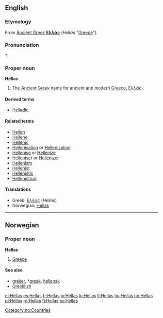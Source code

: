 ==English==

===Etymology===
From [[Ancient Greek]] '''[[Ελλάς]]''' (''Hellas'' "[[Greece]]").

===Pronunciation===
*: {{rhymes|ɛləs}}

===Proper noun===
'''Hellas'''

# The [[Ancient Greek]] [[name]] for ancient and modern [[Greece]], [[Ελλάς]].

====Derived terms====
* [[Helladic]]

====Related terms====
* [[Hellen]]
* [[Hellene]]
* [[Hellenic]]
* [[Hellenisation]] or [[Hellenization]]
* [[Hellenise]] or [[Hellenize]]
* [[Helleniser]] or [[Hellenizer]]
* [[Hellenism]]
* [[Hellenist]]
* [[Hellenistic]]
* [[Hellenistical]]

====Translations====
* Greek: [[Ελλάς]] (''Hellas'')
* Norwegian: [[Hellas]]

----

==Norwegian==

===Proper noun===
'''Hellas'''

# [[Greece]]

====See also====
* [[greker]], *[[gresk]], [[hellensk]]
* [[Greeklish]]

[[Category:no:Countries]]

[[el:Hellas]]
[[es:Hellas]]
[[fr:Hellas]]
[[io:Hellas]]
[[lo:Hellas]]
[[lt:Hellas]]
[[hu:Hellas]]
[[no:Hellas]]
[[pl:Hellas]]
[[ro:Hellas]]
[[fi:Hellas]]
[[sv:Hellas]]